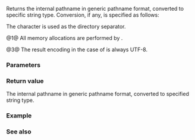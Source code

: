 {{cpp/filesystem/path/title|generic_string|generic_wstring|generic_u8string|generic_u16string|generic_u32string}}
{{cpp/filesystem/path/navbar}}
{{dcl begin}}
{{dcl|num=1|since=c++17|1=
template&lt; class CharT, class Traits = std::char_traits&lt;CharT&gt;,
          class Alloc = std::allocator&lt;CharT&gt; &gt;
std::basic_string&lt;CharT,Traits,Alloc&gt;
    generic_string( const Alloc&amp; a = Alloc() ) const;
}}
{{dcl rev begin|num=2|since=c++17}}
{{dcl|
std::string generic_string() const;
}}
{{dcl|
std::wstring generic_wstring() const;
}}
{{dcl|
std::u16string generic_u16string() const;
}}
{{dcl|
std::u32string generic_u32string() const;
}}
{{dcl rev end}}
{{dcl rev begin|num=3}}
{{dcl|since=c++17|until=c++20|
std::string generic_u8string() const;
}}
{{dcl|since=c++20|
std::u8string generic_u8string() const;
}}
{{dcl rev end}}
{{dcl end}}

Returns the internal pathname in generic pathname format, converted to specific string type. Conversion, if any, is specified as follows:
{{include|cpp/filesystem/path/encoding_rules}}

The {{tt|/}} character is used as the directory separator.

@1@ All memory allocations are performed by {{c|a}}.

@3@ The result encoding in the case of {{tt|u8string()}} is always UTF-8.

===Parameters===
{{par begin}}
{{par|a|allocator to construct the string with}}
{{par hreq}}
{{par req|{{tt|CharT}} must be one of the encoded character types ({{c/core|char}}, {{c/core|wchar_t}}{{rev inl|since=c++20|, {{c/core|char8_t}}}}, {{c/core|char16_t}} and {{c/core|char32_t}}).}}
{{par end}}

===Return value===
The internal pathname in generic pathname format, converted to specified string type.

{{cpp/impldef exception}}

===Example===
{{example
|code=
#include &lt;cstddef&gt;
#include &lt;filesystem&gt;
#include &lt;iomanip&gt;
#include &lt;iostream&gt;
#include &lt;span&gt;
#include &lt;string_view&gt;

void print(std::string_view rem, auto const&amp; str)
{
    std::cout &lt;&lt; rem &lt;&lt; std::hex &lt;&lt; std::uppercase &lt;&lt; std::setfill('0');
    for (const auto b : std::as_bytes(std::span{str}))
        std::cout &lt;&lt; std::setw(2) &lt;&lt; std::to_integer&lt;unsigned&gt;(b) &lt;&lt; ' ';
    std::cout &lt;&lt; '\n';
}

int main()
{
    std::filesystem::path p{"/家/屋"};
    std::cout &lt;&lt; p &lt;&lt; '\n';

    print("string    : ", p.generic_string());
    print("u8string  : ", p.generic_u8string());
    print("u16string : ", p.generic_u16string());
    print("u32string : ", p.generic_u32string());
    print("wstring   : ", p.generic_wstring());
}
|p=true
|output=
"/家/屋"
string    : 2F E5 AE B6 2F E5 B1 8B
u8string  : 2F E5 AE B6 2F E5 B1 8B
u16string : 2F 00 B6 5B 2F 00 4B 5C
u32string : 2F 00 00 00 B6 5B 00 00 2F 00 00 00 4B 5C 00 00
wstring   : 2F 00 00 00 B6 5B 00 00 2F 00 00 00 4B 5C 00 00
}}

===See also===
{{dsc begin}}
{{dsc inc|cpp/filesystem/path/dsc string}}
{{dsc end}}

{{langlinks|de|es|ja|ru|zh}}